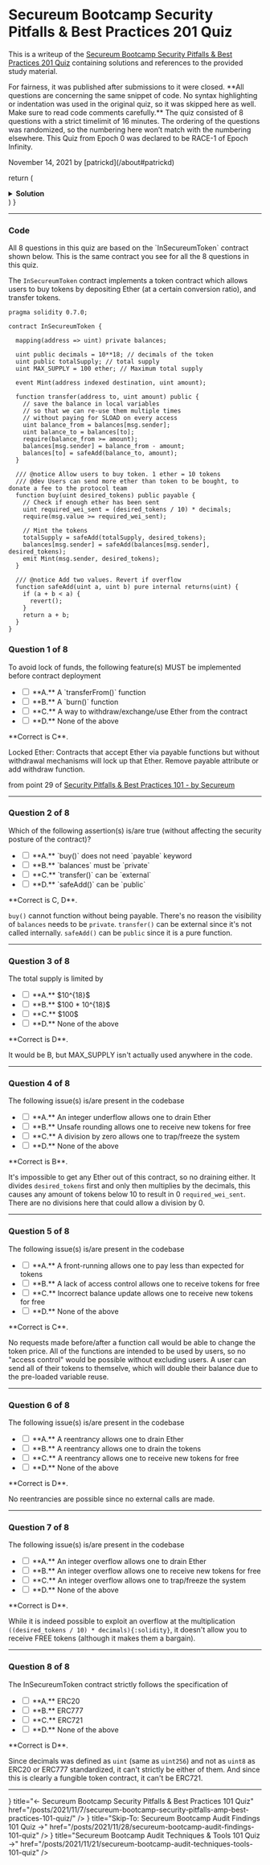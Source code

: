 # Secureum Bootcamp Security Pitfalls & Best Practices 201 Quiz

This is a writeup of the [Secureum Bootcamp Security Pitfalls & Best Practices 201 Quiz](https://secureum.substack.com/p/secureum-bootcamp-for-smart-contract) containing solutions and references to the provided study material.


<Head>
  <meta property="og:image" content={'https://ventral.digital' + banner.src} />
  <meta name="twitter:image" content={'https://ventral.digital' + banner.src} />
</Head>
<Callout type="info">
  For fairness, it was published after submissions to it were closed. **All questions are concerning the same snippet of code. No syntax highlighting or indentation was used in the original quiz, so it was skipped here as well. Make sure to read code comments carefully.** The quiz consisted of 8 questions with a strict timelimit of 16 minutes. The ordering of the questions was randomized, so the numbering here won’t match with the numbering elsewhere.
</Callout>

<Callout>
  This Quiz from Epoch 0 was declared to be RACE-1 of Epoch Infinity.
</Callout>

<p className="text-xs text-right">November 14, 2021 by [patrickd](/about#patrickd)</p>

<style jsx>{`
  input[type=checkbox] {
    width: 15px;
    height: 15px;
  }
  li {
    padding: 0.5em;
  }
`}</style>

  return (
    <details closed className="last-of-type:mb-0 rounded-lg bg-neutral-50 dark:bg-neutral-800 p-2 mt-4">
      <summary>
        <strong className="text-lg">Solution</strong>
      </summary>
      <div className="nx-p-2">{children}</div>
    </details>
  )
}

---

### Code

<Callout type="info">
  All 8 questions in this quiz are based on the `InSecureumToken` contract shown below. This is the same contract you see for all the 8 questions in this quiz.

  The `InSecureumToken` contract implements a token contract which allows users to buy tokens by depositing Ether (at a certain conversion ratio), and transfer tokens.
</Callout>


```plaintext showLineNumbers filename="InSecureumToken.sol"
pragma solidity 0.7.0;

contract InSecureumToken {

  mapping(address => uint) private balances;

  uint public decimals = 10**18; // decimals of the token
  uint public totalSupply; // total supply
  uint MAX_SUPPLY = 100 ether; // Maximum total supply

  event Mint(address indexed destination, uint amount);

  function transfer(address to, uint amount) public {
    // save the balance in local variables
    // so that we can re-use them multiple times
    // without paying for SLOAD on every access
    uint balance_from = balances[msg.sender];
    uint balance_to = balances[to];
    require(balance_from >= amount);
    balances[msg.sender] = balance_from - amount;
    balances[to] = safeAdd(balance_to, amount);
  }

  /// @notice Allow users to buy token. 1 ether = 10 tokens
  /// @dev Users can send more ether than token to be bought, to donate a fee to the protocol team
  function buy(uint desired_tokens) public payable {
    // Check if enough ether has been sent
    uint required_wei_sent = (desired_tokens / 10) * decimals;
    require(msg.value >= required_wei_sent);

    // Mint the tokens
    totalSupply = safeAdd(totalSupply, desired_tokens);
    balances[msg.sender] = safeAdd(balances[msg.sender], desired_tokens);
    emit Mint(msg.sender, desired_tokens);
  }

  /// @notice Add two values. Revert if overflow
  function safeAdd(uint a, uint b) pure internal returns(uint) {
    if (a + b < a) {
      revert();
    }
    return a + b;
  }
}
```

### Question 1 of 8

To avoid lock of funds, the following feature(s) MUST be implemented before contract deployment

<ul>
  <li><input type="checkbox" /> **A.** A `transferFrom()` function </li>
  <li><input type="checkbox" /> **B.** A `burn()` function </li>
  <li><input type="checkbox" /> **C.** A way to withdraw/exchange/use Ether from the contract </li>
  <li><input type="checkbox" /> **D.** None of the above </li>
</ul>

<HiddenSolution>
**Correct is C**.

Locked Ether: Contracts that accept Ether via payable functions but without withdrawal mechanisms will lock up that Ether. Remove payable attribute or add withdraw function.

from point 29 of [Security Pitfalls & Best Practices 101 - by Secureum](https://secureum.substack.com/p/security-pitfalls-and-best-practices-101)
</HiddenSolution>

---

### Question 2 of 8

Which of the following assertion(s) is/are true (without affecting the security posture of the contract)?

<ul>
  <li><input type="checkbox" /> **A.** `buy()` does not need `payable` keyword </li>
  <li><input type="checkbox" /> **B.** `balances` must be `private` </li>
  <li><input type="checkbox" /> **C.** `transfer()` can be `external` </li>
  <li><input type="checkbox" /> **D.** `safeAdd()` can be `public` </li>
</ul>

<HiddenSolution>
**Correct is C, D**.

`buy()` cannot function without being payable. There's no reason the visibility of `balances` needs to be `private`. `transfer()` can be external since it's not called internally. `safeAdd()` can be `public` since it is a pure function.
</HiddenSolution>

---

### Question 3 of 8

The total supply is limited by

<ul>
  <li><input type="checkbox" /> **A.** $10^{18}$ </li>
  <li><input type="checkbox" /> **B.** $100 * 10^{18}$ </li>
  <li><input type="checkbox" /> **C.** $100$ </li>
  <li><input type="checkbox" /> **D.** None of the above </li>
</ul>

<HiddenSolution>
**Correct is D**.

It would be B, but MAX_SUPPLY isn't actually used anywhere in the code.
</HiddenSolution>

---

### Question 4 of 8

The following issue(s) is/are present in the codebase

<ul>
  <li><input type="checkbox" /> **A.** An integer underflow allows one to drain Ether </li>
  <li><input type="checkbox" /> **B.** Unsafe rounding allows one to receive new tokens for free </li>
  <li><input type="checkbox" /> **C.** A division by zero allows one to trap/freeze the system </li>
  <li><input type="checkbox" /> **D.** None of the above </li>
</ul>

<HiddenSolution>
**Correct is B**.

It's impossible to get any Ether out of this contract, so no draining either. It divides `desired_tokens` first and only then multiplies by the decimals, this causes any amount of tokens below 10 to result in 0 `required_wei_sent`. There are no divisions here that could allow a division by 0.
</HiddenSolution>

---

### Question 5 of 8

The following issue(s) is/are present in the codebase

<ul>
  <li><input type="checkbox" /> **A.** A front-running allows one to pay less than expected for tokens </li>
  <li><input type="checkbox" /> **B.** A lack of access control allows one to receive tokens for free </li>
  <li><input type="checkbox" /> **C.** Incorrect balance update allows one to receive new tokens for free </li>
  <li><input type="checkbox" /> **D.** None of the above </li>
</ul>

<HiddenSolution>
**Correct is C**.

No requests made before/after a function call would be able to change the token price. All of the functions are intended to be used by users, so no "access control" would be possible without excluding users. A user can send all of their tokens to themselve, which will double their balance due to the pre-loaded variable reuse.
</HiddenSolution>

---

### Question 6 of 8

The following issue(s) is/are present in the codebase

<ul>
  <li><input type="checkbox" /> **A.** A reentrancy allows one to drain Ether </li>
  <li><input type="checkbox" /> **B.** A reentrancy allows one to drain the tokens </li>
  <li><input type="checkbox" /> **C.** A reentrancy allows one to receive new tokens for free </li>
  <li><input type="checkbox" /> **D.** None of the above </li>
</ul>

<HiddenSolution>
**Correct is D**.

No reentrancies are possible since no external calls are made.
</HiddenSolution>

---

### Question 7 of 8

The following issue(s) is/are present in the codebase

<ul>
  <li><input type="checkbox" /> **A.** An integer overflow allows one to drain Ether </li>
  <li><input type="checkbox" /> **B.** An integer overflow allows one to receive new tokens for free </li>
  <li><input type="checkbox" /> **C.** An integer overflow allows one to trap/freeze the system </li>
  <li><input type="checkbox" /> **D.** None of the above </li>
</ul>

<HiddenSolution>
**Correct is D**.

While it is indeed possible to exploit an overflow at the multiplication `((desired_tokens / 10) * decimals){:solidity}`, it doesn't allow you to receive FREE tokens (although it makes them a bargain).
</HiddenSolution>

---

### Question 8 of 8

The InSecureumToken contract strictly follows the specification of

<ul>
  <li><input type="checkbox" /> **A.** ERC20 </li>
  <li><input type="checkbox" /> **B.** ERC777 </li>
  <li><input type="checkbox" /> **C.** ERC721 </li>
  <li><input type="checkbox" /> **D.** None of the above </li>
</ul>

<HiddenSolution>
**Correct is D**.

Since decimals was defined as `uint` (same as `uint256`) and not as `uint8` as ERC20 or ERC777 standardized, it can't strictly be either of them. And since this is clearly a fungible token contract, it can't be ERC721.
</HiddenSolution>

---


<Cards>
  <Card
    icon={<NewsletterIcon />}
    title="← Secureum Bootcamp Security Pitfalls & Best Practices 101 Quiz"
    href="/posts/2021/11/7/secureum-bootcamp-security-pitfalls-amp-best-practices-101-quiz/"
  />
  <Card
    icon={<NewsletterIcon />}
    title="Skip-To: Secureum Bootcamp Audit Findings 101 Quiz →"
    href="/posts/2021/11/28/secureum-bootcamp-audit-findings-101-quiz"
  />
  <Card
    icon={<NewsletterIcon />}
    title="Secureum Bootcamp Audit Techniques & Tools 101 Quiz →"
    href="/posts/2021/11/21/secureum-bootcamp-audit-techniques-tools-101-quiz"
  />
</Cards>
